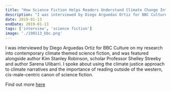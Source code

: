 ```yaml
---
title: "How Science Fiction Helps Readers Understand Climate Change Interview Published on BBC Culture"
description: "I was interviewed by Diego Arguedas Ortiz for BBC Culture on my research into contemporary climate themed science fiction, and was featured alongside author Kim Stanley Robinson, scholar Professor Shelley Streeby and author Sarena Ulibarri. I spoke about using the climate justice approach to climate narratives and the importance of reading outside of the western, cis-male-centric canon of science fiction. "
date: 2019-01-13
endDate: 2019-01-13
tags: ['interview', 'science fiction']
image: './190113_bbc.png'
---
```


I was interviewed by Diego Arguedas Ortiz for BBC Culture on my research into contemporary climate themed science fiction, and was featured alongside author Kim Stanley Robinson, scholar Professor Shelley Streeby and author Sarena Ulibarri. I spoke about using the climate justice approach to climate narratives and the importance of reading outside of the western, cis-male-centric canon of science fiction. 


Find out more [here](https://www.bbc.com/culture/article/20190110-how-science-fiction-helps-readers-understand-climate-change)